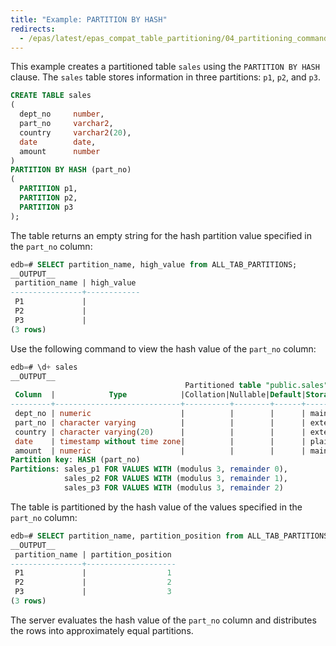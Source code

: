 ```yaml
---
title: "Example: PARTITION BY HASH"
redirects:
  - /epas/latest/epas_compat_table_partitioning/04_partitioning_commands_compatible_with_oracle_databases/01_create_table_partition_by/05_example_partition_by_hash/ #generated for docs/epas/reorg-role-use-case-mode
---
```


<div id="example_partition_by_hash" class="registered_link"></div>

This example creates a partitioned table `sales` using the `PARTITION BY HASH` clause. The `sales` table stores information in three partitions: `p1`, `p2`, and `p3`.

```sql
CREATE TABLE sales
(
  dept_no     number,
  part_no     varchar2,
  country     varchar2(20),
  date        date,
  amount      number
)
PARTITION BY HASH (part_no)
(
  PARTITION p1,
  PARTITION p2,
  PARTITION p3
);
```

The table returns an empty string for the hash partition value specified in the `part_no` column:

```sql
edb=# SELECT partition_name, high_value from ALL_TAB_PARTITIONS;
__OUTPUT__
 partition_name | high_value
----------------+------------
 P1             |
 P2             |
 P3             |
(3 rows)
```

Use the following command to view the hash value of the `part_no` column:

```sql
edb=# \d+ sales
__OUTPUT__
                                       Partitioned table "public.sales"
 Column  |            Type            |Collation|Nullable|Default|Storage  |
---------+----------------------------+----------+--------+------+---------+-
 dept_no | numeric                    |          |        |      | main    |
 part_no | character varying          |          |        |      | extended|
 country | character varying(20)      |          |        |      | extended|
 date    | timestamp without time zone|          |        |      | plain   |
 amount  | numeric                    |          |        |      | main    |
Partition key: HASH (part_no)
Partitions: sales_p1 FOR VALUES WITH (modulus 3, remainder 0),
            sales_p2 FOR VALUES WITH (modulus 3, remainder 1),
            sales_p3 FOR VALUES WITH (modulus 3, remainder 2)
```

The table is partitioned by the hash value of the values specified in the `part_no` column:

```sql
edb=# SELECT partition_name, partition_position from ALL_TAB_PARTITIONS;
__OUTPUT__
 partition_name | partition_position
----------------+--------------------
 P1             |                  1
 P2             |                  2
 P3             |                  3
(3 rows)
```

The server evaluates the hash value of the `part_no` column and distributes the rows into approximately equal partitions.
